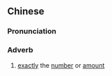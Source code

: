 ==Chinese==
{{zh-forms|s=如数}}

===Pronunciation===
{{zh-pron
|m=rúshù
|c=jyu4 sou3
|mn=qz,xm:lû-sò͘/zz:jî-sò͘/qz:lîr-sò͘
|cat=adv
}}

===Adverb===
{{zh-adv}}

# [[exact]]ly the [[number]] or [[amount]]